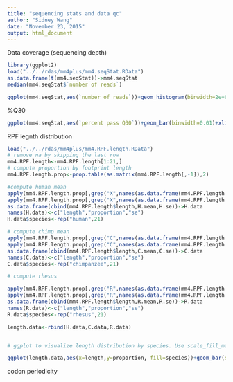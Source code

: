 ```yaml
---
title: "sequencing stats and data qc"
author: "Sidney Wang"
date: "November 23, 2015"
output: html_document
---
```


Data coverage (sequencing depth)
```r
library(ggplot2)
load("../../rdas/mm4plus/mm4.seqStat.RData")
as.data.frame(t(mm4.seqStat))->mm4.seqStat
median(mm4.seqStat$`number of reads`)

ggplot(mm4.seqStat,aes(`number of reads`))+geom_histogram(binwidth=2e+6)+geom_vline(xintercept=median(mm4.seqStat$`number of reads`),colour="yellow", size=0.75)+xlab("number of sequecning reads")+ggtitle("Total number of uniquely mapped reads")

```

%Q30

```r
ggplot(mm4.seqStat,aes(`percent pass Q30`))+geom_bar(binwidth=0.01)+xlim(0.8,1)+xlab("proportion")+ggtitle("Proportion of sequencing reads pass Q30")+geom_vline(xintercept=0.95,colour="yellow", size=0.75)

```


RPF legnth distribution 

```r
load("../../rdas/mm4plus/mm4.RPF.length.RData")
# remove na by skipping the last row
mm4.RPF.length<-mm4.RPF.length[1:21,]
# compute proportion by footprint length
mm4.RPF.length.prop<-prop.table(as.matrix(mm4.RPF.length[,-1]),2)

#compute human mean
apply(mm4.RPF.length.prop[,grep("X",names(as.data.frame(mm4.RPF.length.prop)))],1,mean)->H.mean
apply(mm4.RPF.length.prop[,grep("X",names(as.data.frame(mm4.RPF.length.prop)))],1,sd)/2->H.se
as.data.frame(cbind(mm4.RPF.length$length,H.mean,H.se))->H.data
names(H.data)<-c("length","proportion","se")
H.data$species<-rep("human",21)

# compute chimp mean
apply(mm4.RPF.length.prop[,grep("C",names(as.data.frame(mm4.RPF.length.prop)))],1,mean)->C.mean
apply(mm4.RPF.length.prop[,grep("C",names(as.data.frame(mm4.RPF.length.prop)))],1,sd)/2->C.se
as.data.frame(cbind(mm4.RPF.length$length,C.mean,C.se))->C.data
names(C.data)<-c("length","proportion","se")
C.data$species<-rep("chimpanzee",21)

# compute rhesus

apply(mm4.RPF.length.prop[,grep("R",names(as.data.frame(mm4.RPF.length.prop)))],1,mean)->R.mean
apply(mm4.RPF.length.prop[,grep("R",names(as.data.frame(mm4.RPF.length.prop)))],1,sd)/2->R.se
as.data.frame(cbind(mm4.RPF.length$length,R.mean,R.se))->R.data
names(R.data)<-c("length","proportion","se")
R.data$species<-rep("rhesus",21)

length.data<-rbind(H.data,C.data,R.data)


# ggplot to visualize length distribution by species. Use scale_fill_manual to change default color to the color of choice by manually mapping the species name to color name. Use element_blank() to remove title for each subplot (strip)

ggplot(length.data,aes(x=length,y=proportion, fill=species))+geom_bar(stat="identity")+geom_errorbar(aes(ymin=proportion-se, ymax=proportion+se), width=.3)+facet_grid(species ~ .)+scale_fill_manual(values = c("human"="black","chimpanzee"="sky blue","rhesus"="dark orange"))+ggtitle(label="RPF length distribution")+theme(strip.background = element_blank(), strip.text = element_blank())+xlab("length(nt)")


```

codon periodicity
```r

```

